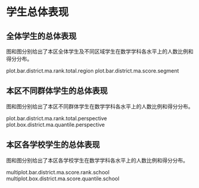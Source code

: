 <!-- chapter total -->

\mytext

# 学生总体表现

## 全体学生的总体表现

图\ref{fig: `r gio.R$GetPlotTitle("plot.bar.district.ma.rank.total.region")`}和图\ref{fig: `r gio.R$GetPlotTitle("plot.bar.district.ma.score.segment")`}分别给出了本区全体学生及不同区域学生在数学学科各水平上的人数比例和得分分布。

plot.bar.district.ma.rank.total.region
plot.bar.district.ma.score.segment


## 本区不同群体学生的总体表现

图\ref{fig: `r gio.R$GetPlotTitle("plot.bar.district.ma.rank.total.perspective")`}和图\ref{fig: `r gio.R$GetPlotTitle("plot.box.district.ma.quantile.perspective")`}分别给出了本区不同群体\footnote{其他：指普通初中、九年一贯制学校、完全中学之外的其他学校。}学生在数学学科各水平上的人数比例和得分分布\footnote{盒须图——5\%学生得分小于等于须下端线分数；25\%学生得分小于等于盒底分数；50\%学生得分大于等于盒中横线分数；25\%学生得分大于等于盒顶分数；5\%学生得分大于等于须上端线分数；盒高度一定程度上反映了得分分布的离散程度；红点为平均分。}。

plot.bar.district.ma.rank.total.perspective
plot.box.district.ma.quantile.perspective



## 本区各学校学生的总体表现

图\ref{fig: `r gio.R$GetPlotTitle("multiplot.bar.district.ma.score.rank.school")`}和图\ref{fig: `r gio.R$GetPlotTitle("multiplot.box.district.ma.score.quantile.school")`}分别给出了本区各学校学生在数学学科各水平上的人数比例和得分分布。

multiplot.bar.district.ma.score.rank.school
multiplot.box.district.ma.score.quantile.school



<!-- end of chapter total -->
